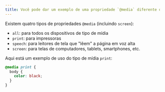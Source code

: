```yaml
---
title: Você pode dar um exemplo de uma propriedade `@media` diferente de `tela`?
---
```


Existem quatro tipos de propriedades `@media` (incluindo `screen`):

-   `all`: para todos os dispositivos de tipo de mídia
-   `print`: para impressoras
-   `speech`: para leitores de tela que "lêem" a página em voz alta
-   `screen`: para telas de computadores, tablets, smartphones, etc.

Aqui está um exemplo de uso do tipo de mídia `print`:

```css
@media print {
  body {
    color: black;
  }
}
```
